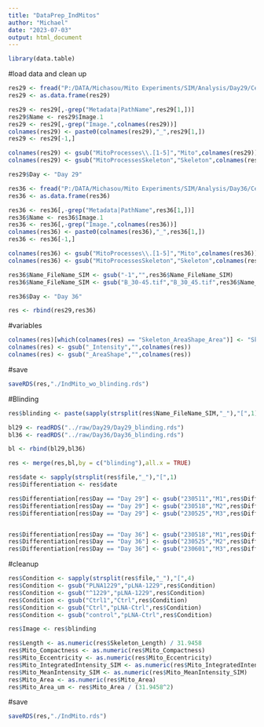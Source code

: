 ```yaml
---
title: "DataPrep_IndMitos"
author: "Michael"
date: "2023-07-03"
output: html_document
---
```



```r
library(data.table)
```


#load data and clean up
```r
res29 <- fread("P:/DATA/Michasou/Mito Experiments/SIM/Analysis/Day29/CellProfiler/230714_SIM_IndMitochondria.csv")
res29 <- as.data.frame(res29)
```

```r
res29 <- res29[,-grep("Metadata|PathName",res29[1,])]
res29$Name <- res29$Image.1
res29 <- res29[,-grep("Image.",colnames(res29))]
colnames(res29) <- paste0(colnames(res29),"_",res29[1,])
res29 <- res29[-1,]

colnames(res29) <- gsub("MitoProcesses\\.[1-5]","Mito",colnames(res29))
colnames(res29) <- gsub("MitoProcessesSkeleton","Skeleton",colnames(res29))

res29$Day <- "Day 29"
```

```r
res36 <- fread("P:/DATA/Michasou/Mito Experiments/SIM/Analysis/Day36/CellProfiler/230817_SIM_IndMitochondria.csv")
res36 <- as.data.frame(res36)
```


```r
res36 <- res36[,-grep("Metadata|PathName",res36[1,])]
res36$Name <- res36$Image.1
res36 <- res36[,-grep("Image.",colnames(res36))]
colnames(res36) <- paste0(colnames(res36),"_",res36[1,])
res36 <- res36[-1,]

colnames(res36) <- gsub("MitoProcesses\\.[1-5]","Mito",colnames(res36))
colnames(res36) <- gsub("MitoProcessesSkeleton","Skeleton",colnames(res36))

res36$Name_FileName_SIM <- gsub("-1","",res36$Name_FileName_SIM)
res36$Name_FileName_SIM <- gsub("B_30-45.tif","B_30_45.tif",res36$Name_FileName_SIM)

res36$Day <- "Day 36"
```


```r
res <- rbind(res29,res36)
```





#variables
```r
colnames(res)[which(colnames(res) == "Skeleton_AreaShape_Area")] <- "Skeleton_Length"
colnames(res) <- gsub("_Intensity","",colnames(res))
colnames(res) <- gsub("_AreaShape","",colnames(res))
```





#save
```r
saveRDS(res,"./IndMito_wo_blinding.rds")
```




#Blinding
```r
res$blinding <- paste(sapply(strsplit(res$Name_FileName_SIM,"_"),"[",1),sapply(strsplit(res$Name_FileName_SIM,"_"),"[",2),sep = "_")
```


```r
bl29 <- readRDS("../raw/Day29/Day29_blinding.rds")
bl36 <- readRDS("../raw/Day36/Day36_blinding.rds")

bl <- rbind(bl29,bl36)
```

```r
res <- merge(res,bl,by = c("blinding"),all.x = TRUE)
```


```r
res$date <- sapply(strsplit(res$file,"_"),"[",1)
res$Differentiation <- res$date

res$Differentiation[res$Day == "Day 29"] <- gsub("230511","M1",res$Differentiation[res$Day == "Day 29"])
res$Differentiation[res$Day == "Day 29"] <- gsub("230518","M2",res$Differentiation[res$Day == "Day 29"])
res$Differentiation[res$Day == "Day 29"] <- gsub("230525","M3",res$Differentiation[res$Day == "Day 29"])


res$Differentiation[res$Day == "Day 36"] <- gsub("230518","M1",res$Differentiation[res$Day == "Day 36"])
res$Differentiation[res$Day == "Day 36"] <- gsub("230525","M2",res$Differentiation[res$Day == "Day 36"])
res$Differentiation[res$Day == "Day 36"] <- gsub("230601","M3",res$Differentiation[res$Day == "Day 36"])
```




#cleanup
```r
res$Condition <- sapply(strsplit(res$file,"_"),"[",4)
res$Condition <- gsub("PLNA1229","pLNA-1229",res$Condition)
res$Condition <- gsub("^1229","pLNA-1229",res$Condition)
res$Condition <- gsub("Ctrl1","Ctrl",res$Condition)
res$Condition <- gsub("Ctrl","pLNA-Ctrl",res$Condition)
res$Condition <- gsub("control","pLNA-Ctrl",res$Condition)

res$Image <- res$blinding
```


```r
res$Length <- as.numeric(res$Skeleton_Length) / 31.9458
res$Mito_Compactness <- as.numeric(res$Mito_Compactness)
res$Mito_Eccentricity <- as.numeric(res$Mito_Eccentricity)
res$Mito_IntegratedIntensity_SIM <- as.numeric(res$Mito_IntegratedIntensity_SIM)
res$Mito_MeanIntensity_SIM <- as.numeric(res$Mito_MeanIntensity_SIM)
res$Mito_Area <- as.numeric(res$Mito_Area)
res$Mito_Area_um <- res$Mito_Area / (31.9458^2)
```


#save
```r
saveRDS(res,"./IndMito.rds")
```

